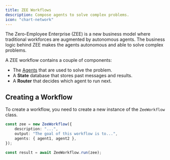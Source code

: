 ```yaml
---
title: ZEE Workflows
description: Compose agents to solve complex problems.
icon: "chart-network"
---
```


The Zero-Employee Enterprise (ZEE) is a new business model where traditional workforces are augmented by autonomous agents. The business logic behind ZEE makes the agents autonomous and able to solve complex problems.

A ZEE workflow contains a couple of components:

- The [Agents](/concepts/agents) that are used to solve the problem.
- A **State** database that stores past messages and results.
- A **Router** that decides which agent to run next.

## Creating a Workflow

To create a workflow, you need to create a new instance of the `ZeeWorkflow` class.

```typescript
const zee = new ZeeWorkflow({
    description: "...",
    output: "The goal of this workflow is to...",
    agents: { agent1, agent2 },
});

const result = await ZeeWorkflow.run(zee);
```
